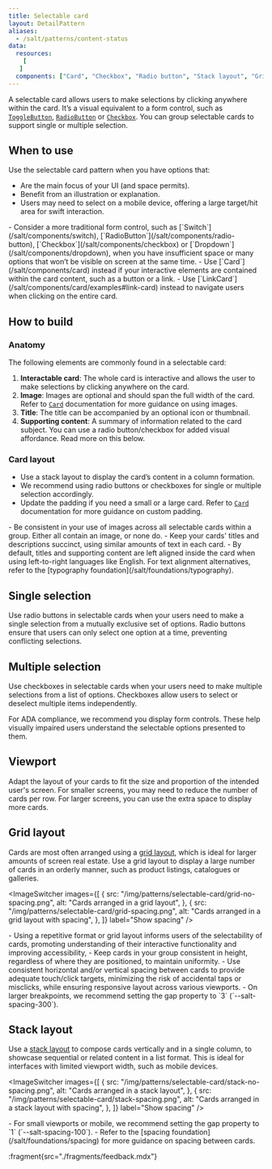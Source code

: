 ```yaml
---
title: Selectable card
layout: DetailPattern
aliases:
  - /salt/patterns/content-status
data:
  resources:
    [
   ]
  components: ["Card", "Checkbox", "Radio button", "Stack layout", "Grid layout"]
---
```


A selectable card allows users to make selections by clicking anywhere within the card. It’s a visual equivalent to a form control, such as [`ToggleButton`](salt/components/toggle-button), [`RadioButton`](/salt/components/radio-button) or [`Checkbox`](/salt/components/checkbox). You can group selectable cards to support single or multiple selection.

<Diagram
  src="/img/patterns/selectable-card/selectable-card.png"
  alt="Example showing a series of selectable cards."
/>

## When to use

Use the selectable card pattern when you have options that:
- Are the main focus of your UI (and space permits).
- Benefit from an illustration or explanation.
- Users may need to select on a mobile device, offering a large target/hit area for swift interaction.

<ExampleContainer type="positive" customPillText="Best practices">
- Consider a more traditional form control, such as [`Switch`](/salt/components/switch), [`RadioButton`](/salt/components/radio-button), [`Checkbox`](/salt/components/checkbox) or [`Dropdown`](/salt/components/dropdown), when you have insufficient space or many options that won’t be visible on screen at the same time.
- Use [`Card`](/salt/components/card) instead if your interactive elements are contained within the card content, such as a button or a link.
- Use [`LinkCard`](/salt/components/card/examples#link-card) instead to navigate users when clicking on the entire card.
</ExampleContainer>

## How to build

### Anatomy

The following elements are commonly found in a selectable card:

1. **Interactable card**: The whole card is interactive and allows the user to make selections by clicking anywhere on the card.
2. **Image**: Images are optional and should span the full width of the card. Refer to [`Card`](/salt/components/card) documentation for more guidance on using images.
3. **Title**: The title can be accompanied by an optional icon or thumbnail.
4. **Supporting content**: A summary of information related to the card subject. You can use a radio button/checkbox for added visual affordance. Read more on this below.

<Diagram
  src="/img/patterns/selectable-card/anatomy.png"
  alt="Selectable card using a title, an image and radio button."
  border
/>

### Card layout

- Use a stack layout to display the card’s content in a column formation.
- We recommend using radio buttons or checkboxes for single or multiple selection accordingly.
- Update the padding if you need a small or a large card. Refer to [`Card`](/salt/components/card) documentation for more guidance on custom padding.

<Diagram
  src="/img/patterns/selectable-card/layout-spacing.png"
  alt="Showing spacing tokens applied to a regular size selectable card."
/>

<ExampleContainer type="positive" customPillText="Best practices">
- Be consistent in your use of images across all selectable cards within a group. Either all contain an image, or none do.
- Keep your cards' titles and descriptions succinct, using similar amounts of text in each card.
- By default, titles and supporting content are left aligned inside the card when using left-to-right languages like English. For text alignment alternatives, refer to the [typography foundation](/salt/foundations/typography).
</ExampleContainer>

## Single selection

Use radio buttons in selectable cards when your users need to make a single selection from a mutually exclusive set of options. Radio buttons ensure that users can only select one option at a time, preventing conflicting selections.

<Diagram
  src="/img/patterns/selectable-card/single-radio.png"
  alt="Mutually exclusive selection."
/>

<Diagram
  src="/img/patterns/selectable-card/single-no-radio.png"
  alt="Mutually exclusive selection without radio button."
/>

## Multiple selection

Use checkboxes in selectable cards when your users need to make multiple selections from a list of options. Checkboxes allow users to select or deselect multiple items independently.

<Diagram
  src="/img/patterns/selectable-card/multiple.png"
  alt="Multiple selection."
/>

<ExampleContainer type="positive" customPillText="Best practices">
For ADA compliance, we recommend you display form controls. These help visually impaired users understand the selectable options presented to them.
</ExampleContainer>

## Viewport

Adapt the layout of your cards to fit the size and proportion of the intended user's screen. For smaller screens, you may need to reduce the number of cards per row. For larger screens, you can use the extra space to display more cards.

## Grid layout

Cards are most often arranged using a [grid layout](/salt/components/grid-layout), which is ideal for larger amounts of screen real estate. Use a grid layout to display a large number of cards in an orderly manner, such as product listings, catalogues or galleries.

<ImageSwitcher
  images={[
    {
      src: "/img/patterns/selectable-card/grid-no-spacing.png",
      alt: "Cards arranged in a grid layout",
    },
    {
      src: "/img/patterns/selectable-card/grid-spacing.png",
      alt: "Cards arranged in a grid layout with spacing",
    },
  ]}
  label="Show spacing"
/>

<ExampleContainer type="positive" customPillText="Best practices">
- Using a repetitive format or grid layout informs users of the selectability of cards, promoting understanding of their interactive functionality and improving accessibility, 
- Keep cards in your group consistent in height, regardless of where they are positioned, to maintain uniformity.
- Use consistent horizontal and/or vertical spacing between cards to provide adequate touch/click targets, minimizing the risk of accidental taps or misclicks, while ensuring responsive layout across various viewports.
- On larger breakpoints, we recommend setting the gap property to `3` (`--salt-spacing-300`).
</ExampleContainer>

## Stack layout

Use a [stack layout](/salt/components/stack-layout) to compose cards vertically and in a single column, to showcase sequential or related content in a list format. This is ideal for interfaces with limited viewport width, such as mobile devices.

<ImageSwitcher
  images={[
    {
      src: "/img/patterns/selectable-card/stack-no-spacing.png",
      alt: "Cards arranged in a stack layout",
    },
    {
      src: "/img/patterns/selectable-card/stack-spacing.png",
      alt: "Cards arranged in a stack layout with spacing",
    },
  ]}
  label="Show spacing"
/>

<ExampleContainer type="positive" customPillText="Best practices">
- For small viewports or mobile, we recommend setting the gap property to `1` (`--salt-spacing-100`).
- Refer to the [spacing foundation](/salt/foundations/spacing) for more guidance on spacing between cards.
</ExampleContainer>

:fragment{src="./fragments/feedback.mdx"}
